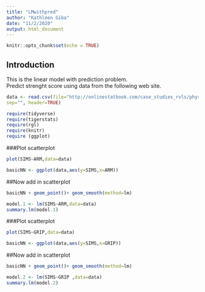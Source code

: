 ```yaml
---
title: "LMwithpred"
author: "Kathleen Giba"
date: "11/2/2020"
output: html_document
---
```


```r
knitr::opts_chunk$set(echo = TRUE)
```

## Introduction  
This is the linear model with prediction problem.  
Predict strenght score using data from the following web site.  

```r
data <- read.csv(file="http://onlinestatbook.com/case_studies_rvls/physical_strength/data.txt",
sep="", header=TRUE)  
```

```r
require(tidyverse)
require(tigerstats)
require(rgl)
require(knitr)
require (ggplot)
```
###Plot scatterplot

```r
plot(SIMS~ARM,data=data)  
```   

```r
basicNN <- ggplot(data,aes(y=SIMS,x=ARM))  
```
##Now add in scatterplot

```r
basicNN + geom_point()+ geom_smooth(method=lm)
```  

```r
model.1 <- lm(SIMS~ARM,data=data)
summary.lm(model.1)
```  
###Plot scatterplot

```r
plot(SIMS~GRIP,data=data)
```
```r
basicNN <- ggplot(data,aes(y=SIMS,x=GRIP))  
```
##Now add in scatterplot

```r
basicNN + geom_point()+ geom_smooth(method=lm)
```  

```r
model.2 <- lm(SIMS~GRIP ,data=data)
summary.lm(model.2)
``` 